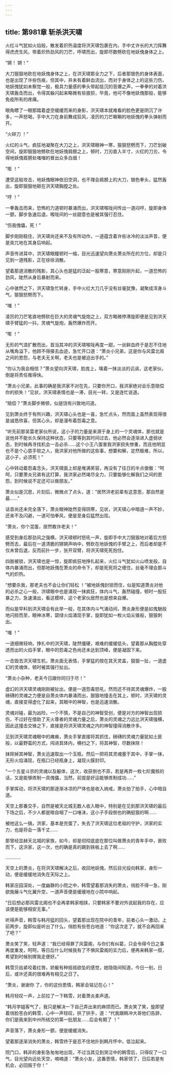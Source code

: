 ```yaml
---
---
---
```

title: 第981章 斩杀洪天啸
---



火红斗气犹如火焰般，散发着炽热温度将洪天啸包裹在内，手中丈许长的大刀挥舞得虎虎生风，带着炽热劲风的刀芒，呼啸而出，旋即尽数劈砍在地妖傀身体之上。

“锵！ 锵！”

大刀狠狠地砍在地妖傀身体之上，在洪天啸那全力之下，后者那银色的身体表面，也是出现了许些伤痕，但其中，并未有着鲜血流出，而对于身体之上的这些刀伤，地妖傀犹如未察觉一般，极具力量感的拳头带起低沉的音爆之声，一拳拳的对着洪天啸轰击而出，令得其躲闪起来略微有些狼狈，毕竟，他可不像地妖傀那般，能够免疫所有的疼痛。

眼角瞟了一眼那踏着虚空缓缓而来的身影，洪天啸本就难看的脸色更是阴沉了许多，一声怒喝，手中大刀在身前舞成狂风，凌厉的刀芒唰唰的地妖傀的拳头弹射而开。

“火碎刀 ！”

火红的斗气，疯狂地凝聚在大刀之上，洪天啸眼神一寒，狠狠怒劈而下，刀芒划破空间，旋即狠狠地劈砍在地妖傀肩膀之上，顿时，刀刃直入半寸，火红的刀刃，令得地妖傀肩膀处嗤嗤的冒出众多白烟！

“嘭 ！”

遭受这般攻击，地妖傀眼神依旧空洞，也不理会肩膀上的大刀，银色拳头，猛然轰出，旋即狠狠地砸在洪天啸胸膛之处。

“哼 ！”

一拳轰击而来，恐怖的力道顿时暴涌而出，洪天啸喉咙间传出一道闷哼，旋即身体一颤，脚步急速后退，喉咙间的一丝甜意也是被其强行忍住。

“伤我傀儡，死！”

脚步刚刚稳住，洪天啸尚还来不及有所动作，一道蕴含着许些冰冷的淡淡声音，便是突兀地在其身后响起。

声音传进耳中，洪天啸眼瞳顿时一缩，目光迅速望向萧炎萧炎所在的方位，却是只见到一道残影，正在徐徐消散。

望着那道消散的残影，其心头也是猛的泛起一股寒意，寒意刚刚升起，一道恐怖的劲风，陡然从身后暴射而来。

心中骇然之下，洪天啸急忙转身，手中火红大刀几乎没有丝毫犹豫，凝聚成浑身斗气，狠狠怒劈而下。

“嗤 ！”

凌厉的刀芒笔直地劈砍在巨大的灵魂气旋炮之上，双方略微停滞旋即便是见到洪天啸手臂猛的一抖，灵魂气旋炮，轰然爆炸而开。

“嘭 ！”

无形的气浪扩散而出，首当其冲的洪天啸喉咙再度一甜，一丝鲜血终于是忍不住地从嘴角溢下，他顾不得搽去血迹，急忙开口道：“萧炎小兄弟，这是你与风雷北阁之间的恩怨，与老夫无关啊，老夫也是被迫出手的。”

“你认为我会相信？”萧炎望向洪天啸，脸庞上，噙着一抹淡淡的讥讽，这老家伙，倒是将责任推得快。

“萧炎小兄弟，此事的确是我洪家不对在先，只要你开口，我洪家绝对会乐意赔偿你的损失！”见状，洪天啸表情也是一滞，目光一转，又是连忙说道。

“赔偿？”萧炎脚步微顿，似是饶有兴致地问道。

见到萧炎终于有所兴趣，洪天啸心头也是一喜，急忙点头，然而面上虽然表现得很是诚恳欣喜，但其心头，却是漫布着怨毒之意。

“听先前那吴雷老家伙所说，这小子的力量是来源于身上的一个灵魂体，那也就是说他并不能长久保持这种状态，只要等到其时间过去，他必然会逐渐进入虚弱状态，到时候再寻找机会一击必杀……这个小王八蛋害我洪家损失惨重，而且他明显也不是个心慈手软之人，我洪家对他所做的这些事，想要和解，定然极难，所以，这小子，必须死！”

心中转动着怨毒念头，洪天啸面上却是堆满笑容，再没有了往日的半点倨傲：“呵呵，只要萧炎兄弟有这打算，我洪家必然竭尽全力，只要能够化解我们之间的恩怨，到时候说不定还可以做朋友。”

萧炎似是沉思，片刻后，微微点了点头，道：“居然洪老前辈有这意思，那自然是最……”

话音尚还未完全落下，萧炎眼神陡然变得阴寒，见状，洪天啸心中暗道一声不妙，还来不及闪避，一道可怕拳风，便是至身后猛然出现。

“萧炎，你个混蛋，居然敢诈老夫！”

感受到身后那劲风之强横，洪天啸顿时怒吼一声，旋即手中大刀狠狠地对着后方怒劈而去，最后在一道清脆的锵锵声响中，劈砍在地妖傀的手臂之上，而后者却是不仅未曾后退，反而前扑一步，张开双臂，将洪天啸死死抱住。

四肢被锁，洪天啸也是一惊，旋即疯狂地挣扎起来，火红斗气犹如火山喷发般，自体内暴涌而出，但那地妖傀在萧炎的命令下，却是死死将之缠住，丝毫不理会那斗气的炽热。

“想要杀我，那老夫也不会让你们轻松 ！”被地妖傀封锁而住，似是知道萧炎对他的必杀之心一般，洪啸眼中也是涌现一抹疯狂，体内斗气，轰然碰撞，顿时一股狂暴之力，急速涌出，看这模样，这个老家伙居然也是想来自爆。

而似是早料到洪天啸会有此举一般，在其体内斗气涌动间，萧炎身形便是如鬼魅般地闪掠而至，眼神冰寒，碧绿火焰涌现手掌，旋即犹如一枚火焰尖锥般，狠狠刺出。

“嗤 ！”

一道细微轻响，挣扎中的洪天啸，陡然僵硬，艰难的缓缓低头，望着那从胸膛处穿透而出的火焰手掌，眼中的怨毒之色尚还未达到顶峰，便是凝固下来。

一击毁去洪天啸生机，萧炎面无表情，手掌猛的按在其天灵盖，狠狠一扯，一道虚幻的灵魂体，顿时被其强行扯出。

“萧炎小杂种，老夫今日跟你同归于尽！”

虚幻的洪天啸灵魂刚刚被扯出，便是一道怨毒怒吼，然而还不待其灵魂爆炸，一股磅礴的灵魂之力便是自萧炎体内暴涌而出，狠狠地撞击在其上，顿时，洪天啸的灵魂，直接变得虚化了起来，其眼中的神智，也是迅速消散。

灵魂对碰，最为凶险，一个不慎，不是自己的神智受创，便是对方的神智出现损伤，不过好在借助了天火尊者的灵魂力量之后，萧炎的灵魂之力远比洪天啸强横，因此这撞击交锋之下，直接是将洪天啸灵魂之内的神智撞得消散许多。

见到洪天啸灵魂眼中的瘫痪，萧炎手掌直接将其抓住，磅礴的灵魂力量犹如土匪般，以最野蛮的方式，闯进其体内，横扫之下，将其神智，尽数抹除！

抹除掉其神智，萧炎迅速取出一个玉瓶，然后一把将其灵魂塞于其中，手掌一抹，无形火焰涌现，在瓶口已经瓶身上，凝现火膜封印。

“一个五星斗宗的灵魂以及躯体，这次，收获倒也不菲，若是再弄一枚七阶魔核的话，又是能够炼制一具傀儡，当然，前提是好运能够炼制成功……”

手掌挥动，将洪天啸的那逐渐冰凉的尸体也是收入纳戒，萧炎拍了拍手，心中暗自道。

天空上那番交手，自然是被天北城无数人收入眼中，特别是在见到那洪天啸的最后下场之后，不少人都是暗自咽了一口唾沫，这小子手段倒也的确挺狠的啊……

被他这么一搞，洪家，基本是完蛋了，失去了洪天啸这位老祖的守护，洪家的实力，也是将会一落千丈……

那曾经显赫天北城的家族，如今，却是彻彻底底在那位叫做萧炎的青年手中，衰败而下，这洪家，这一次，也的确是真的踢到铁板上去了啊……

…………

天空上的萧炎，在将洪天啸解决之后，收回地妖傀，然后目光投向韩家，身形一动，便是缓缓地消失在天际之上。

韩家庄园深处，一度幽静的小院之中，韩雪望着那消失的萧炎，俏脸不得一急，刚欲施展斗气化翼升空，一道声音便是缓缓地在小院中响起。

“日后想必那风雷北阁也不会再拿韩家相挟，只要韩家不要对外说起我的存在，应该便是能够相安无事。”

听得声音，韩雪与韩月猛的回头，望着那出现在院中的青年，前者心头一激动，上前两步，旋即似是听出了什么，俏脸有些苍白地道：“你这次走了，就不会再回来了吧？”

萧炎笑了笑，轻声道：“我已经得罪了风雷阁，与你们有纠葛，只会令得今日之事再度重发，呵呵，等日后什么时候我有了不惧风雷阁的实力后，便再来韩家一叙，希望到时候别撵我走便好。”

韩雪贝齿紧咬着红唇，娇躯有种摇摇欲坠的感觉，她隐隐间知道，今日一别，日后，或许还真的很难再有相见之日了。

“萧炎，谢谢你 了，你的这份恩情，韩家会铭记在心！”

韩月轻叹一声，上前拉了一下韩雪，对着萧炎柔声道。

“韩月学姐客气了，我只是解决一下自己弄出来的麻烦而已。萧炎笑了笑，旋即望着俏脸苍白的韩雪，心中一声轻叹，拱了拱手，道：“代我跟韩冲大哥他们告辞，你们是我来到中州所结交的第一批朋友……后会有期了 ！”

声音落下，萧炎身形一颤，便是缓缓消失。

望着那逐渐消失的萧炎，韩雪终于是忍不住地扑到韩月怀中，低泣起来。

院门口，韩非的身影急匆匆地出现，不过当其见到哭泣中的韩雪后，只得叹了一口气，目光望向远处天空，喃喃道：“萧炎小友，这番恩情，韩家领了，日后若是有机会，必回报于你！”